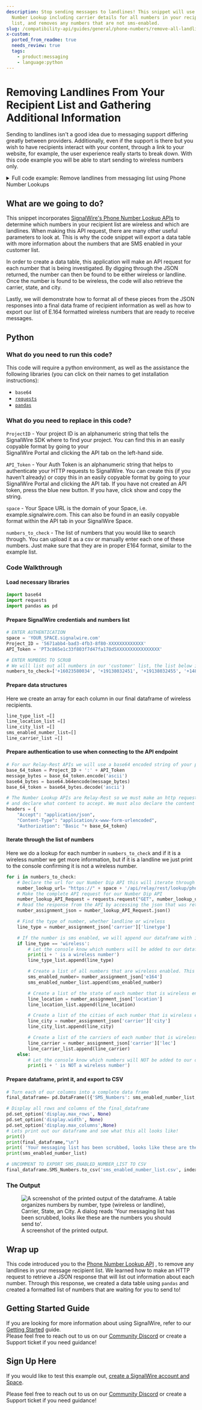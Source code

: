 ```yaml
---
description: Stop sending messages to landlines! This snippet will use a Phone
  Number Lookup including carrier details for all numbers in your recipient
  list, and removes any numbers that are not sms-enabled.
slug: /compatibility-api/guides/general/phone-numbers/remove-all-landlines-from-your-recipient-list
x-custom:
  ported_from_readme: true
  needs_review: true
  tags:
    - product:messaging
    - language:python
---
```


# Removing Landlines From Your Recipient List and Gathering Additional Information

Sending to landlines isn't a good idea due to messaging support differing greatly between providers. Additionally, even if the support is there but you wish to have recipients interact with your content, through a link to your website, for example, the user experience really starts to break down. With this code example you will be able to start sending to wireless numbers only.

<details>
  <summary>Full code example: Remove landlines from messaging list using Phone Number Lookups</summary>

```python
import base64
import requests
import pandas as pd

# ENTER AUTHENTICATION
space = 'YOUR_SPACE.signalwire.com'
Project_ID = '5671abb4-bad3-4fb3-8f80-XXXXXXXXXXXXX'
API_Token = 'PT3c865e1c33f803f7d47fa178d5XXXXXXXXXXXXXXXX'

# ENTER NUMBERS TO SCRUB
# We will list out all numbers in our 'customer' list, the list below is a list of random numbers that you may test this code with
numbers_to_check=['+16023580034', '+19138032451', '+19138032455', '+14803769009', '+17167718294', '+11111111111', '+14802005061', '+14802015033', '+18082817937', '+18082008666']

# Create an array for each column in our final dataframe of wireless recipients
line_type_list =[]
line_location_list =[]
line_city_list =[]
sms_enabled_number_list=[]
line_carrier_list =[]

# For our Relay-Rest APIs we will use a base64 encoded string of your projectID and API Token
base_64_token = Project_ID + ':' + API_Token
message_bytes = base_64_token.encode('ascii')
base64_bytes = base64.b64encode(message_bytes)
base_64_token = base64_bytes.decode('ascii')

# The Number Lookup APIs are Relay-Rest so we must make an http request to the end points
# and declare what content to accept. We must also declare the content type and our Authorization Token which is base64 encoded
headers = {
    "Accept": "application/json",
    "Content-Type": "application/x-www-form-urlencoded",
    "Authorization": "Basic "+ base_64_token}


for i in numbers_to_check:
    # Declare the url for our Number Dip API this will iterate through each number we are requesting to lookup
    number_lookup_url= "https://" + space + '/api/relay/rest/lookup/phone_number/' + i + '?include=carrier'
    # Make the complete API request for our Number Dip API
    number_lookup_API_Request = requests.request("GET", number_lookup_url, headers=headers)
    # Read the response from the API by accessing the json that was returned
    number_assignment_json = number_lookup_API_Request.json()

    # Find the type of number, whether landline or wireless
    line_type = number_assignment_json['carrier']['linetype']

    # If the number is sms enabled, we will append our dataframe with it's e164 format, the location and the type of number
    if line_type == 'wireless':
        # Let the console know which numbers will be added to our dataframe
        print(i + ' is a wireless number')
        line_type_list.append(line_type)

        # Create a list of all numbers that are wireless enabled. This list will become a column in our final dataframe
        sms_enabled_number= number_assignment_json['e164']
        sms_enabled_number_list.append(sms_enabled_number)

        # Create a list of the state of each number that is wireless enabled. This list will become a column in our final dataframe
        line_location = number_assignment_json['location']
        line_location_list.append(line_location)

        # Create a list of the cities of each number that is wireless enabled. This list will become a column in our final dataframe
        line_city = number_assignment_json['carrier']['city']
        line_city_list.append(line_city)

        # Create a list of the carriers of each number that is wireless enabled. This list will become a column in our final dataframe
        line_carrier = number_assignment_json['carrier']['lec']
        line_carrier_list.append(line_carrier)
    else:
        # Let the console know which numbers will NOT be added to our dataframe
        print(i + ' is NOT a wireless number')

# Turn each of our columns into a complete data frame
final_dataframe= pd.DataFrame(({'SMS_Numbers': sms_enabled_number_list, 'Number Type': line_type_list, 'Carrier': line_carrier_list, 'State': line_location_list, 'City': line_city_list}))

# Display all rows and columns of the final_dataframe
pd.set_option('display.max_rows', None)
pd.set_option('display.width', None)
pd.set_option('display.max_columns',None)
# Lets print out our dataframe and see what this all looks like!
print()
print(final_dataframe,"\n")
print( 'Your messaging list has been scrubbed, looks like these are the numbers you should send to:')
print(sms_enabled_number_list)

# UNCOMMENT TO EXPORT SMS_ENABLED_NUMBER_LIST TO CSV
final_dataframe.SMS_Numbers.to_csv('sms_enabled_number_list.csv', index=False, encoding='utf-8')
```

</details>

## What are we going to do?

This snippet incorporates [SignalWire's Phone Number Lookup APIs](/rest/signalwire-rest/endpoints/space/lookup-phone-number) to determine which numbers in your recipient list are wireless and which are landlines. When making this API request, there are many other useful parameters to look at. This is why the code snippet will export a data table with more information about the numbers that are SMS enabled in your customer list.

In order to create a data table, this application will make an API request for each number that is being investigated. By digging through the JSON returned, the number can then be found to be either wireless or landline. Once the number is found to be wireless, the code will also retrieve the carrier, state, and city.

Lastly, we will demonstrate how to format all of these pieces from the JSON responses into a final data frame of recipient information as well as how to export our list of E.164 formatted wireless numbers that are ready to receive messages.

## Python

### What do you need to run this code?

This code will require a python environment, as well as the assistance the following libraries (you can click on their names to get installation instructions):

- `base64`
- [`requests`](https://pypi.org/project/requests/)
- [`pandas`](https://pypi.org/project/pandas/)

### What do you need to replace in this code?

`ProjectID` - Your project ID is an alphanumeric string that tells the SignalWire SDK where to find your project. You can find this in an easily copyable format by going to your  
SignalWire Portal and clicking the API tab on the left-hand side.

`API_Token` - Your Auth Token is an alphanumeric string that helps to authenticate your HTTP requests to SignalWire. You can create this (if you haven’t already) or copy this in an easily copyable format by going to your SignalWire Portal and clicking the API tab. If you have not created an API token, press the blue new button. If you have, click show and copy the string.

`space` - Your Space URL is the domain of your Space, i.e. example.signalwire.com. This can also be found in an easily copyable format within the API tab in your SignalWire Space.

`numbers_to_check` - The list of numbers that you would like to search through. You can upload it as a csv or manually enter each one of these numbers. Just make sure that they are in proper E164 format, similar to the example list.

### Code Walkthrough

#### Load necessary libraries

```python
import base64
import requests
import pandas as pd
```

#### Prepare SignalWire credentials and numbers list

```python
# ENTER AUTHENTICATION
space = 'YOUR_SPACE.signalwire.com'
Project_ID = '5671abb4-bad3-4fb3-8f80-XXXXXXXXXXXXX'
API_Token = 'PT3c865e1c33f803f7d47fa178d5XXXXXXXXXXXXXXXX'

# ENTER NUMBERS TO SCRUB
# We will list out all numbers in our 'customer' list, the list below is a list of random numbers that you may test this code with
numbers_to_check=['+16023580034', '+19138032451', '+19138032455', '+14803769009', '+17167718294', '+11111111111', '+14802005061', '+14802015033', '+18082817937', '+18082008666']
```

#### Prepare data structures

Here we create an array for each column in our final dataframe of wireless recipients.

```python
line_type_list =[]
line_location_list =[]
line_city_list =[]
sms_enabled_number_list=[]
line_carrier_list =[]
```

#### Prepare authentication to use when connecting to the API endpoint

```python
# For our Relay-Rest APIs we will use a base64 encoded string of your projectID and API Token
base_64_token = Project_ID + ':' + API_Token
message_bytes = base_64_token.encode('ascii')
base64_bytes = base64.b64encode(message_bytes)
base_64_token = base64_bytes.decode('ascii')

# The Number Lookup APIs are Relay-Rest so we must make an http request to the end points
# and declare what content to accept. We must also declare the content type and our Authorization Token which is base64 encoded
headers = {
    "Accept": "application/json",
    "Content-Type": "application/x-www-form-urlencoded",
    "Authorization": "Basic "+ base_64_token}
```

#### Iterate through the list of numbers

Here we do a lookup for each number in `numbers_to_check` and if it is a wireless number we get more information, but if it is a landline we just print to the console confirming it is not a wireless number.

```python
for i in numbers_to_check:
    # Declare the url for our Number Dip API this will iterate through each number we are requesting to lookup
    number_lookup_url= "https://" + space + '/api/relay/rest/lookup/phone_number/' + i + '?include=carrier'
    # Make the complete API request for our Number Dip API
    number_lookup_API_Request = requests.request("GET", number_lookup_url, headers=headers)
    # Read the response from the API by accessing the json that was returned
    number_assignment_json = number_lookup_API_Request.json()

    # Find the type of number, whether landline or wireless
    line_type = number_assignment_json['carrier']['linetype']

    # If the number is sms enabled, we will append our dataframe with it's e164 format, the location and the type of number
    if line_type == 'wireless':
        # Let the console know which numbers will be added to our dataframe
        print(i + ' is a wireless number')
        line_type_list.append(line_type)

        # Create a list of all numbers that are wireless enabled. This list will become a column in our final dataframe
        sms_enabled_number= number_assignment_json['e164']
        sms_enabled_number_list.append(sms_enabled_number)

        # Create a list of the state of each number that is wireless enabled. This list will become a column in our final dataframe
        line_location = number_assignment_json['location']
        line_location_list.append(line_location)

        # Create a list of the cities of each number that is wireless enabled. This list will become a column in our final dataframe
        line_city = number_assignment_json['carrier']['city']
        line_city_list.append(line_city)

        # Create a list of the carriers of each number that is wireless enabled. This list will become a column in our final dataframe
        line_carrier = number_assignment_json['carrier']['lec']
        line_carrier_list.append(line_carrier)
    else:
        # Let the console know which numbers will NOT be added to our dataframe
        print(i + ' is NOT a wireless number')
```

#### Prepare dataframe, print it, and export to CSV

```python
# Turn each of our columns into a complete data frame
final_dataframe= pd.DataFrame(({'SMS_Numbers': sms_enabled_number_list, 'Number Type': line_type_list, 'Carrier': line_carrier_list, 'State': line_location_list, 'City': line_city_list}))

# Display all rows and columns of the final_dataframe
pd.set_option('display.max_rows', None)
pd.set_option('display.width', None)
pd.set_option('display.max_columns',None)
# Lets print out our dataframe and see what this all looks like!
print()
print(final_dataframe,"\n")
print( 'Your messaging list has been scrubbed, looks like these are the numbers you should send to:')
print(sms_enabled_number_list)

# UNCOMMENT TO EXPORT SMS_ENABLED_NUMBER_LIST TO CSV
final_dataframe.SMS_Numbers.to_csv('sms_enabled_number_list.csv', index=False, encoding='utf-8')
```

### The Output

<figure>
  <img
    className="img-800"
    src={require("./a03bc4b-0BF6C1EA-2D40-4BAF-9BD4-F4BADF5652EB.webP").default}
    alt="A screenshot of the printed output of the dataframe.  A table organizes numbers by number, type (wireless or landline), Carrier, State, an City. A dialog reads 'Your messaging list has been scrubbed, looks like these are the numbers you should send to'. "
  />
  <figcaption>A screenshot of the printed output.</figcaption>
</figure>

## Wrap up

This code introduced you to the [Phone Number Lookup API](/rest/signalwire-rest/endpoints/space/lookup-phone-number) , to remove any landlines in your message recipient list. We learned how to make an HTTP request to retrieve a JSON response that will list out information about each number. Through this response, we created a data table using `pandas` and created a formatted list of numbers that are waiting for you to send to!

## Getting Started Guide

If you are looking for more information about using SignalWire, refer to our [Getting Started](/platform/dashboard/getting-started/signing-up-for-a-space) guide.  
Please feel free to reach out to us on our [Community Discord](https://discord.com/invite/F2WNYTNjuF) or create a Support ticket if you need guidance!

## Sign Up Here

If you would like to test this example out, [create a SignalWire account and Space](https://m.signalwire.com/signups/new?s=1).

Please feel free to reach out to us on our [Community Discord](https://discord.com/invite/F2WNYTNjuF) or create a Support ticket if you need guidance!
